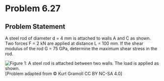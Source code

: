 # Problem 6.27 {.unnumbered}

## Problem Statement

A steel rod of diameter d = 4 mm is attached to walls A and C as shown. Two forces F = 2 kN are applied at distance L = 100 mm. If the shear modulus of the rod G = 75 GPa, determine the maximum shear stress in the rod.


![Figure 1: A steel rod is attached between two walls. The load is applied as shown. ](images/287.png){fig-alt="A steel rod is attached between two walls. The load is applied to a perpendicular rod at a distance L from the steel rod. The steel rod has diameter d, the distance between the AB is 40 cm, and the distance between BC is 30 cm."}
\[Problem adapted from © Kurt Gramoll CC BY NC-SA 4.0\]
